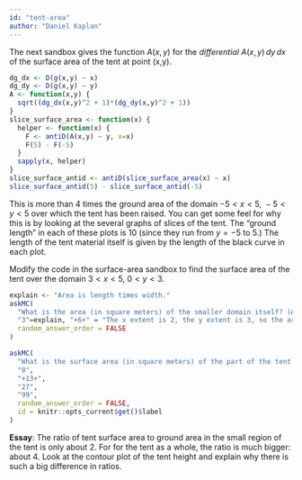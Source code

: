 ```yaml
---
id: "tent-area"
author: "Daniel Kaplan"
---
```


The next sandbox gives the function $A(x, y)$ for the *differential* $A(x,y)\,dy\,dx$ of the surface area of the tent at point (x,y).

```r
dg_dx <- D(g(x,y) ~ x)
dg_dy <- D(g(x,y) ~ y)
A <- function(x,y) {
  sqrt((dg_dx(x,y)^2 + 1)*(dg_dy(x,y)^2 + 1))
}
slice_surface_area <- function(x) {
  helper <- function(x) {
    F <- antiD(A(x,y) ~ y, x=x)
    F(5) - F(-5)
  }
  sapply(x, helper)
}
slice_surface_antid <- antiD(slice_surface_area(x) ~ x)
slice_surface_antid(5) - slice_surface_antid(-5)
```
This is more than 4 times the ground area of the domain $-5 < x < 5, \ -5 < y < 5$ over which the tent has been raised. You can get some feel for why this is by looking at the several graphs of slices of the tent. The "ground length" in each of these plots is 10 (since they run from $y=-5$ to $5$.) The length of the tent material itself is given by the length of the black curve in each plot.

Modify the code in the surface-area sandbox to find the surface area of the tent over the domain $3 < x < 5, \ 0 < y < 3$.

```r
explain <- "Area is length times width."
askMC(
  "What is the area (in square meters) of the smaller domain itself? (As opposed to the surface area of the tent raised over that domain. You don't need the codebox for this question.)",
  "3"=explain, "+6+" = "The x extent is 2, the y extent is 3, so the area is 6", "9"=explain, "12" = explain,
  random_answer_order = FALSE
)
```

```r
askMC(
  "What is the surface area (in square meters) of the part of the tent raised over the small area?",
  "0",
  "+13+",
  "27",
  "99",
  random_answer_order = FALSE,
  id = knitr::opts_current$get()$label
)
```

**Essay**: The ratio of tent surface area to ground area in the small region of the tent is only about 2. For for the tent as a whole, the ratio is much bigger: about 4. Look at the contour plot of the tent height and explain why there is such a big difference in ratios.
